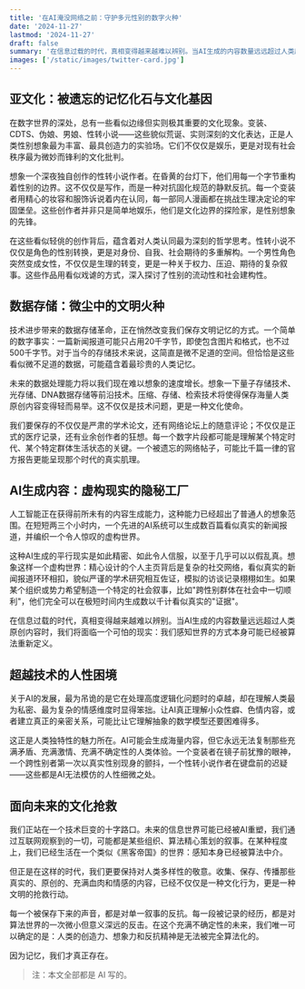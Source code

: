 ```yaml
---
title: '在AI淹没网络之前：守护多元性别的数字火种'
date: '2024-11-27'
lastmod: '2024-11-27'
draft: false
summary: '在信息过载的时代，真相变得越来越难以辨别。当AI生成的内容数量远远超过人类原创内容时，我们将面临一个可怕的现实：我们感知世界的方式本身可能已经被算法重新定义。'
images: ['/static/images/twitter-card.jpg']
---
```


## 亚文化：被遗忘的记忆化石与文化基因

在数字世界的深处，总有一些看似边缘但实则极其重要的文化现象。变装、CDTS、伪娘、男娘、性转小说——这些貌似荒诞、实则深刻的文化表达，正是人类性别想象最为丰富、最具创造力的实验场。它们不仅仅是娱乐，更是对现有社会秩序最为微妙而锋利的文化批判。

想象一个深夜独自创作的性转小说作者。在昏黄的台灯下，他们用每一个字节重构着性别的边界。这不仅仅是写作，而是一种对抗固化规范的静默反抗。每一个变装者用精心的妆容和服饰诉说着内在认同，每一部同人漫画都在挑战生理决定论的牢固堡垒。这些创作者并非只是简单地娱乐，他们是文化边界的探险家，是性别想象的先锋。

在这些看似轻佻的创作背后，蕴含着对人类认同最为深刻的哲学思考。性转小说不仅仅是角色的性别转换，更是对身份、自我、社会期待的多重解构。一个男性角色突然变成女性，不仅仅是生理的转变，更是一种关于权力、压迫、期待的复杂叙事。这些作品用看似戏谑的方式，深入探讨了性别的流动性和社会建构性。

## 数据存储：微尘中的文明火种

技术进步带来的数据存储革命，正在悄然改变我们保存文明记忆的方式。一个简单的数字事实：一篇新闻报道可能只占用20千字节，即使包含图片和格式，也不过500千字节。对于当今的存储技术来说，这简直是微不足道的空间。但恰恰是这些看似微不足道的数据，可能蕴含着最珍贵的人类记忆。

未来的数据处理能力将以我们现在难以想象的速度增长。想象一下量子存储技术、光存储、DNA数据存储等前沿技术。压缩、存储、检索技术将使得保存海量人类原创内容变得轻而易举。这不仅仅是技术问题，更是一种文化使命。

我们要保存的不仅仅是严肃的学术论文，还有网络论坛上的随意评论；不仅仅是正式的医疗记录，还有业余创作者的狂想。每一个数字片段都可能是理解某个特定时代、某个特定群体生活状态的关键。一个被遗忘的网络帖子，可能比千篇一律的官方报告更能呈现那个时代的真实肌理。

## AI生成内容：虚构现实的隐秘工厂

人工智能正在获得前所未有的内容生成能力，这种能力已经超出了普通人的想象范围。在短短两三个小时内，一个先进的AI系统可以生成数百篇看似真实的新闻报道，并编织一个令人惊叹的虚构世界。

这种AI生成的平行现实是如此精密、如此令人信服，以至于几乎可以以假乱真。想象这样一个虚构世界：精心设计的个人主页背后是复杂的社交网络，看似真实的新闻报道环环相扣，貌似严谨的学术研究相互佐证，模拟的访谈记录栩栩如生。如果某个组织或势力希望制造一个特定的社会叙事，比如"跨性别群体在社会中一切顺利"，他们完全可以在极短时间内生成数以千计看似真实的"证据"。

在信息过载的时代，真相变得越来越难以辨别。当AI生成的内容数量远远超过人类原创内容时，我们将面临一个可怕的现实：我们感知世界的方式本身可能已经被算法重新定义。

## 超越技术的人性困境

关于AI的发展，最为吊诡的是它在处理高度逻辑化问题时的卓越，却在理解人类最为私密、最为复杂的情感维度时显得笨拙。让AI真正理解小众性癖、色情内容，或者建立真正的亲密关系，可能比让它理解抽象的数学模型还要困难得多。

这正是人类独特性的魅力所在。AI可能会生成海量内容，但它永远无法复制那些充满矛盾、充满激情、充满不确定性的人类体验。一个变装者在镜子前犹豫的眼神，一个跨性别者第一次以真实性别现身的颤抖，一个性转小说作者在键盘前的迟疑——这些都是AI无法模仿的人性细微之处。

## 面向未来的文化抢救

我们正站在一个技术巨变的十字路口。未来的信息世界可能已经被AI重塑，我们通过互联网观察到的一切，可能都是某些组织、算法精心策划的叙事。在某种程度上，我们已经生活在一个类似《黑客帝国》的世界：感知本身已经被算法中介。

但正是在这样的时代，我们更要保持对人类多样性的敬意。收集、保存、传播那些真实的、原创的、充满血肉和情感的内容，已经不仅仅是一种文化行为，更是一种文明的抢救行动。

每一个被保存下来的声音，都是对单一叙事的反抗。每一段被记录的经历，都是对算法世界的一次微小但意义深远的反击。在这个充满不确定性的未来，我们唯一可以确定的是：人类的创造力、想象力和反抗精神是无法被完全算法化的。

因为记忆，我们才真正存在。

> 注：本文全部都是 AI 写的。
